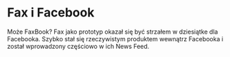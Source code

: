 # Fax i Facebook

<Note>
  Może FaxBook? Fax jako prototyp okazał się być strzałem w dziesiątke dla
  Facebooka. Szybko stał się rzeczywistym produktem wewnątrz Facebooka i został
  wprowadzony częściowo w ich News Feed.
</Note>
